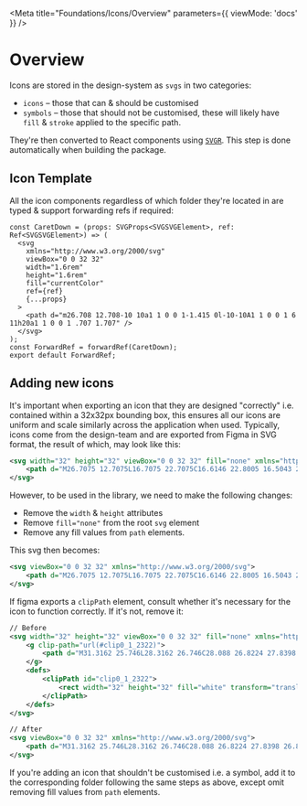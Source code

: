 
<Meta title="Foundations/Icons/Overview" parameters={{ viewMode: 'docs' }} />

# Overview

Icons are stored in the design-system as `svgs` in two categories:

- `icons` – those that can & should be customised
- `symbols` – those that should not be customised, these will likely have `fill` & `stroke` applied to the specific
  path.

They're then converted to React components using [`SVGR`](https://react-svgr.com/). This step is done automatically when
building the package.

## Icon Template

All the icon components regardless of which folder they're located in are typed & support forwarding refs if required:

```tsx
const CaretDown = (props: SVGProps<SVGSVGElement>, ref: Ref<SVGSVGElement>) => (
  <svg
    xmlns="http://www.w3.org/2000/svg"
    viewBox="0 0 32 32"
    width="1.6rem"
    height="1.6rem"
    fill="currentColor"
    ref={ref}
    {...props}
  >
    <path d="m26.708 12.708-10 10a1 1 0 0 1-1.415 0l-10-10A1 1 0 0 1 6 11h20a1 1 0 0 1 .707 1.707" />
  </svg>
);
const ForwardRef = forwardRef(CaretDown);
export default ForwardRef;
```

## Adding new icons

It's important when exporting an icon that they are designed "correctly" i.e. contained within a 32x32px bounding box,
this ensures all our icons are uniform and scale similarly across the application when used. Typically, icons come from
the design-team and are exported from Figma in SVG format, the result of which, may look like this:

```xml
<svg width="32" height="32" viewBox="0 0 32 32" fill="none" xmlns="http://www.w3.org/2000/svg">
    <path d="M26.7075 12.7075L16.7075 22.7075C16.6146 22.8005 16.5043 22.8742 16.3829 22.9246C16.2615 22.9749 16.1314 23.0008 16 23.0008C15.8686 23.0008 15.7385 22.9749 15.6171 22.9246C15.4957 22.8742 15.3854 22.8005 15.2925 22.7075L5.29249 12.7075C5.15248 12.5676 5.05712 12.3894 5.01846 12.1953C4.97981 12.0012 4.99962 11.8 5.07537 11.6172C5.15112 11.4344 5.27942 11.2782 5.44401 11.1683C5.60861 11.0584 5.8021 10.9998 5.99999 11H26C26.1979 10.9998 26.3914 11.0584 26.556 11.1683C26.7206 11.2782 26.8489 11.4344 26.9246 11.6172C27.0004 11.8 27.0202 12.0012 26.9815 12.1953C26.9429 12.3894 26.8475 12.5676 26.7075 12.7075Z" fill="black"/>
</svg>
```

However, to be used in the library, we need to make the following changes:

- Remove the `width` & `height` attributes
- Remove `fill="none"` from the root `svg` element
- Remove any fill values from `path` elements.

This svg then becomes:

```xml
<svg viewBox="0 0 32 32" xmlns="http://www.w3.org/2000/svg">
    <path d="M26.7075 12.7075L16.7075 22.7075C16.6146 22.8005 16.5043 22.8742 16.3829 22.9246C16.2615 22.9749 16.1314 23.0008 16 23.0008C15.8686 23.0008 15.7385 22.9749 15.6171 22.9246C15.4957 22.8742 15.3854 22.8005 15.2925 22.7075L5.29249 12.7075C5.15248 12.5676 5.05712 12.3894 5.01846 12.1953C4.97981 12.0012 4.99962 11.8 5.07537 11.6172C5.15112 11.4344 5.27942 11.2782 5.44401 11.1683C5.60861 11.0584 5.8021 10.9998 5.99999 11H26C26.1979 10.9998 26.3914 11.0584 26.556 11.1683C26.7206 11.2782 26.8489 11.4344 26.9246 11.6172C27.0004 11.8 27.0202 12.0012 26.9815 12.1953C26.9429 12.3894 26.8475 12.5676 26.7075 12.7075Z" />
</svg>
```

If figma exports a `clipPath` element, consult whether it's necessary for the icon to function correctly. If it's not,
remove it:

```xml
// Before
<svg width="32" height="32" viewBox="0 0 32 32" fill="none" xmlns="http://www.w3.org/2000/svg">
    <g clip-path="url(#clip0_1_2322)">
        <path d="M31.3162 25.746L28.3162 26.746C28.088 26.8224 27.8398 26.8139 27.6173 26.7221C27.3948 26.6302 27.2129 26.4612 27.105 26.246L23.3812 18.7973H13C12.7348 18.7973 12.4804 18.6919 12.2929 18.5044C12.1053 18.3169 12 18.0625 12 17.7973V14.0898C10.3892 14.5706 9.00529 15.6151 8.10114 17.0322C7.19698 18.4494 6.83299 20.1445 7.07569 21.8079C7.31838 23.4713 8.15156 24.9918 9.42294 26.0915C10.6943 27.1912 12.319 27.7967 14 27.7973C17.2387 27.7973 20.2612 25.541 21.0312 22.5473C21.0641 22.4201 21.1216 22.3006 21.2006 22.1956C21.2797 22.0906 21.3786 22.0022 21.4918 21.9355C21.6049 21.8688 21.7301 21.825 21.8602 21.8066C21.9903 21.7883 22.1228 21.7957 22.25 21.8285C22.3772 21.8614 22.4967 21.9189 22.6017 21.9979C22.7067 22.077 22.795 22.1759 22.8618 22.2891C22.9285 22.4022 22.9723 22.5274 22.9907 22.6575C23.009 22.7876 23.0016 22.9201 22.9687 23.0473C21.9612 26.9598 18.19 29.7973 14 29.7973C11.7882 29.796 9.65436 28.9803 8.00571 27.5059C6.35706 26.0314 5.30906 24.0016 5.06174 21.8037C4.81442 19.6058 5.3851 17.3937 6.66485 15.5898C7.94461 13.7859 9.84381 12.5163 12 12.0235V9.64854C11.1943 9.40833 10.502 8.88616 10.0497 8.1775C9.5974 7.46884 9.41528 6.62104 9.53665 5.78914C9.65803 4.95724 10.0748 4.19682 10.7107 3.64693C11.3467 3.09704 12.1593 2.79443 13 2.79443C13.8407 2.79443 14.6533 3.09704 15.2893 3.64693C15.9252 4.19682 16.3419 4.95724 16.4633 5.78914C16.5847 6.62104 16.4026 7.46884 15.9503 8.1775C15.4979 8.88616 14.8057 9.40833 14 9.64854V11.7973H21C21.2652 11.7973 21.5196 11.9026 21.7071 12.0902C21.8946 12.2777 22 12.5321 22 12.7973C22 13.0625 21.8946 13.3169 21.7071 13.5044C21.5196 13.6919 21.2652 13.7973 21 13.7973H14V16.7973H24C24.1856 16.7974 24.3674 16.8491 24.5253 16.9467C24.6831 17.0443 24.8107 17.1838 24.8937 17.3498L28.5062 24.5748L30.6837 23.8485C30.9354 23.7647 31.21 23.7842 31.4472 23.9028C31.6845 24.0214 31.8649 24.2294 31.9487 24.481C32.0326 24.7327 32.0131 25.0073 31.8945 25.2445C31.7759 25.4818 31.5679 25.6622 31.3162 25.746Z" fill="black"/>
    </g>
    <defs>
        <clipPath id="clip0_1_2322">
            <rect width="32" height="32" fill="white" transform="translate(0 0.797363)"/>
        </clipPath>
    </defs>
</svg>

// After
<svg viewBox="0 0 32 32" xmlns="http://www.w3.org/2000/svg">
    <path d="M31.3162 25.746L28.3162 26.746C28.088 26.8224 27.8398 26.8139 27.6173 26.7221C27.3948 26.6302 27.2129 26.4612 27.105 26.246L23.3812 18.7973H13C12.7348 18.7973 12.4804 18.6919 12.2929 18.5044C12.1053 18.3169 12 18.0625 12 17.7973V14.0898C10.3892 14.5706 9.00529 15.6151 8.10114 17.0322C7.19698 18.4494 6.83299 20.1445 7.07569 21.8079C7.31838 23.4713 8.15156 24.9918 9.42294 26.0915C10.6943 27.1912 12.319 27.7967 14 27.7973C17.2387 27.7973 20.2612 25.541 21.0312 22.5473C21.0641 22.4201 21.1216 22.3006 21.2006 22.1956C21.2797 22.0906 21.3786 22.0022 21.4918 21.9355C21.6049 21.8688 21.7301 21.825 21.8602 21.8066C21.9903 21.7883 22.1228 21.7957 22.25 21.8285C22.3772 21.8614 22.4967 21.9189 22.6017 21.9979C22.7067 22.077 22.795 22.1759 22.8618 22.2891C22.9285 22.4022 22.9723 22.5274 22.9907 22.6575C23.009 22.7876 23.0016 22.9201 22.9687 23.0473C21.9612 26.9598 18.19 29.7973 14 29.7973C11.7882 29.796 9.65436 28.9803 8.00571 27.5059C6.35706 26.0314 5.30906 24.0016 5.06174 21.8037C4.81442 19.6058 5.3851 17.3937 6.66485 15.5898C7.94461 13.7859 9.84381 12.5163 12 12.0235V9.64854C11.1943 9.40833 10.502 8.88616 10.0497 8.1775C9.5974 7.46884 9.41528 6.62104 9.53665 5.78914C9.65803 4.95724 10.0748 4.19682 10.7107 3.64693C11.3467 3.09704 12.1593 2.79443 13 2.79443C13.8407 2.79443 14.6533 3.09704 15.2893 3.64693C15.9252 4.19682 16.3419 4.95724 16.4633 5.78914C16.5847 6.62104 16.4026 7.46884 15.9503 8.1775C15.4979 8.88616 14.8057 9.40833 14 9.64854V11.7973H21C21.2652 11.7973 21.5196 11.9026 21.7071 12.0902C21.8946 12.2777 22 12.5321 22 12.7973C22 13.0625 21.8946 13.3169 21.7071 13.5044C21.5196 13.6919 21.2652 13.7973 21 13.7973H14V16.7973H24C24.1856 16.7974 24.3674 16.8491 24.5253 16.9467C24.6831 17.0443 24.8107 17.1838 24.8937 17.3498L28.5062 24.5748L30.6837 23.8485C30.9354 23.7647 31.21 23.7842 31.4472 23.9028C31.6845 24.0214 31.8649 24.2294 31.9487 24.481C32.0326 24.7327 32.0131 25.0073 31.8945 25.2445C31.7759 25.4818 31.5679 25.6622 31.3162 25.746Z" />
</svg>
```

If you're adding an icon that shouldn't be customised i.e. a symbol, add it to the corresponding folder following the
same steps as above, except omit removing fill values from `path` elements.
